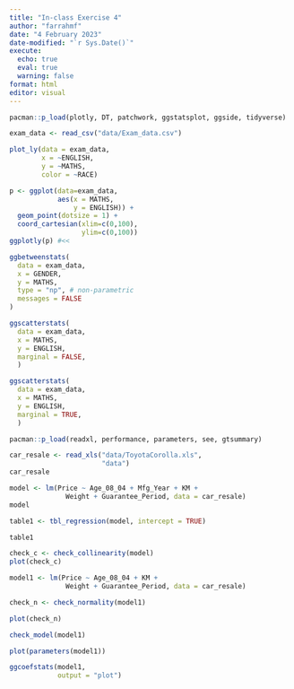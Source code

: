 ```yaml
---
title: "In-class Exercise 4"
author: "farrahmf"
date: "4 February 2023"
date-modified: "`r Sys.Date()`"
execute: 
  echo: true
  eval: true
  warning: false
format: html
editor: visual
---
```


```r
pacman::p_load(plotly, DT, patchwork, ggstatsplot, ggside, tidyverse)
```

```r
exam_data <- read_csv("data/Exam_data.csv")
```

```r
plot_ly(data = exam_data,
        x = ~ENGLISH,
        y = ~MATHS,
        color = ~RACE)
```

```r
p <- ggplot(data=exam_data, 
            aes(x = MATHS,
                y = ENGLISH)) +
  geom_point(dotsize = 1) +
  coord_cartesian(xlim=c(0,100),
                  ylim=c(0,100))
ggplotly(p) #<<
```

```r
ggbetweenstats(
  data = exam_data,
  x = GENDER, 
  y = MATHS,
  type = "np", # non-parametric
  messages = FALSE
)
```

```r
ggscatterstats(
  data = exam_data,
  x = MATHS,
  y = ENGLISH,
  marginal = FALSE,
  )
```

```r
ggscatterstats(
  data = exam_data,
  x = MATHS,
  y = ENGLISH,
  marginal = TRUE,
  )
```

```r
pacman::p_load(readxl, performance, parameters, see, gtsummary)
```

```r
car_resale <- read_xls("data/ToyotaCorolla.xls", 
                       "data")
car_resale
```

```r
model <- lm(Price ~ Age_08_04 + Mfg_Year + KM + 
              Weight + Guarantee_Period, data = car_resale)
model
```

```r
table1 <- tbl_regression(model, intercept = TRUE)

table1
```

```r
check_c <- check_collinearity(model)
plot(check_c)
```

```r
model1 <- lm(Price ~ Age_08_04 + KM + 
              Weight + Guarantee_Period, data = car_resale)
```

```r
check_n <- check_normality(model1)
```

```r
plot(check_n)
```

```r
check_model(model1)
```

```r
plot(parameters(model1))
```

```r
ggcoefstats(model1, 
            output = "plot")
```
